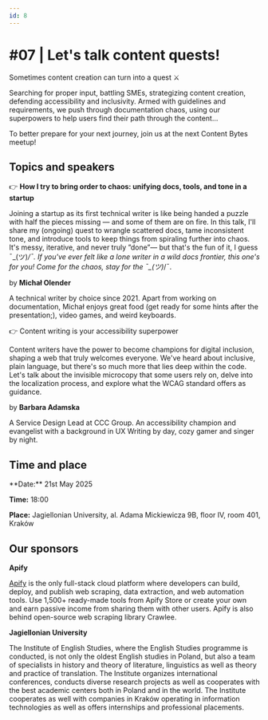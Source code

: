 ```yaml
---
id: 8
---
```



# #07 | Let's talk content quests!

Sometimes content creation can turn into a quest ⚔️ 

Searching for proper input, battling SMEs, strategizing content creation, defending accessibility and inclusivity. Armed with guidelines and requirements, we push through documentation chaos, using our superpowers to help users find their path through the content...

To better prepare for your next journey, join us at the next Content Bytes meetup!

## Topics and speakers

👉 **How I try to bring order to chaos: unifying docs, tools, and tone in a startup**

Joining a startup as its first technical writer is like being handed a puzzle with half the pieces missing — and some of them are on fire. In this talk, I'll share my (ongoing) quest to wrangle scattered docs, tame inconsistent tone, and introduce tools to keep things from spiraling further into chaos. It's messy, iterative, and never truly ”done”— but that's the fun of it, I guess ¯\_(ツ)_/¯.
If you've ever felt like a lone writer in a wild docs frontier, this one's for you! Come for the chaos, stay for the ¯\_(ツ)_/¯.

by **Michał Olender**

A technical writer by choice since 2021. Apart from working on documentation, Michał enjoys great food (get ready for some hints after the presentation;), video games, and weird keyboards.

👉 Content writing is your accessibility superpower

Content writers have the power to become champions for digital inclusion, shaping a web that truly welcomes everyone. We've heard about inclusive, plain language, but there's so much more that lies deep within the code. Let's talk about the invisible microcopy that some users rely on, delve into the localization process, and explore what the WCAG standard offers as guidance.

by **Barbara Adamska**

A Service Design Lead at CCC Group. An accessibility champion and evangelist with a background in UX Writing by day, cozy gamer and singer by night.

## Time and place

<Admonition type="tip" icon={null} title={null}>
  **Date:** 21st May 2025

  **Time:** 18:00

  **Place:** Jagiellonian University, al. Adama Mickiewicza 9B, floor IV, room 401, Kraków
</Admonition>

## Our sponsors

**Apify**

[Apify](https://apify.com/) is the only full-stack cloud platform where developers can build, deploy, and publish web scraping, data extraction, and web automation tools. Use 1,500+ ready-made tools from Apify Store or create your own and earn passive income from sharing them with other users. Apify is also behind open-source web scraping library Crawlee.

**Jagiellonian University**

The Institute of English Studies, where the English Studies programme is conducted, is not only the oldest English studies in Poland, but also a team of specialists in history and theory of literature, linguistics as well as theory and practice of translation. The Institute organizes international conferences, conducts diverse research projects as well as cooperates with the best academic centers both in Poland and in the world. The Institute cooperates as well with companies in Kraków operating in information technologies as well as offers internships and professional placements.